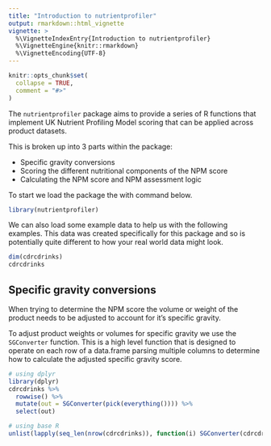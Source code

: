 ```yaml
---
title: "Introduction to nutrientprofiler"
output: rmarkdown::html_vignette
vignette: >
  %\VignetteIndexEntry{Introduction to nutrientprofiler}
  %\VignetteEngine{knitr::rmarkdown}
  %\VignetteEncoding{UTF-8}
---
```


```r
knitr::opts_chunk$set(
  collapse = TRUE,
  comment = "#>"
)
```

The `nutrientprofiler` package aims to provide a series of R functions that 
implement UK Nutrient Profiling Model scoring that can be applied across product 
datasets.

This is broken up into 3 parts within the package: 

- Specific gravity conversions
- Scoring the different nutritional components of the NPM score
- Calculating the NPM score and NPM assessment logic

To start we load the package the with command below.
```r
library(nutrientprofiler)
```

We can also load some example data to help us with the following examples.
This data was created specifically for this package and so is potentially 
quite different to how your real world data might look.

```r
dim(cdrcdrinks)
cdrcdrinks
```

## Specific gravity conversions

When trying to determine the NPM score the volume or weight of the product needs
to be adjusted to account for it's specific gravity. 

To adjust product weights or volumes for specific gravity we use the `SGConverter`
function. This is a high level function that is designed to operate on each row of 
a data.frame parsing multiple columns to determine how to calculate the adjusted 
specific gravity score.

```r
# using dplyr
library(dplyr)
cdrcdrinks %>%
  rowwise() %>%
  mutate(out = SGConverter(pick(everything()))) %>%
  select(out)

# using base R
unlist(lapply(seq_len(nrow(cdrcdrinks)), function(i) SGConverter(cdrcdrinks[i, ])))
```
